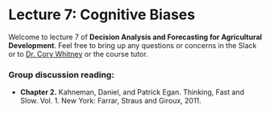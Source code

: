 # Lecture 7: Cognitive Biases {#biases} 
<!-- reference with [Biases](#biases) -->

Welcome to lecture 7 of **Decision Analysis and Forecasting for Agricultural Development**. Feel free to bring up any questions or concerns in the Slack or to [Dr. Cory Whitney](mailto:cory.whitney@uni-bonn.de?subject=[Lecture_4]%20Decision%20Analysis%20Lecture) or the course tutor.

### Group discussion reading: 

- **Chapter 2.** Kahneman, Daniel, and Patrick Egan. Thinking, Fast and Slow. Vol. 1. New York: Farrar, Straus and Giroux, 2011.